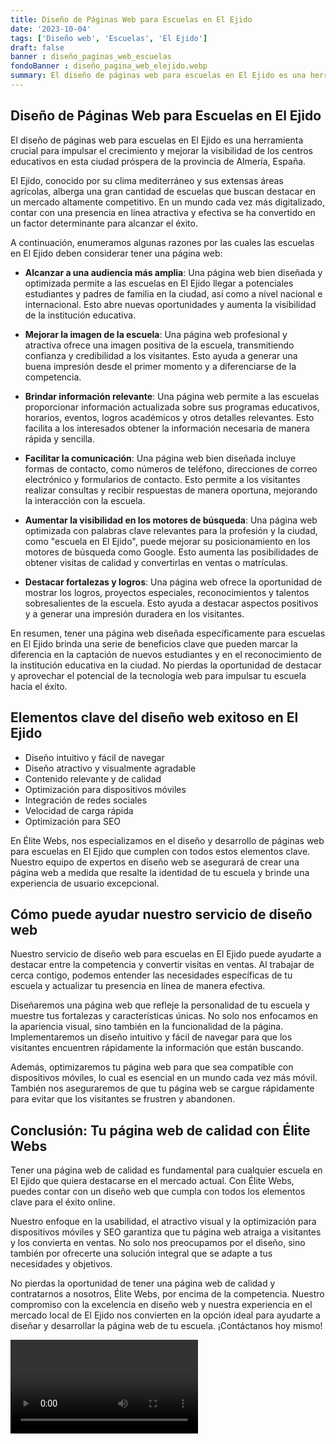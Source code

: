 ```yaml
---
title: Diseño de Páginas Web para Escuelas en El Ejido
date: '2023-10-04'
tags: ['Diseño web', 'Escuelas', 'El Ejido']
draft: false
banner : diseño_paginas_web_escuelas
fondoBanner : diseño_pagina_web_elejido.webp
summary: El diseño de páginas web para escuelas en El Ejido es una herramienta crucial para impulsar el crecimiento y mejorar la visibilidad de los centros educativos en esta ciudad próspera de la provincia de Almería, España.
---
```


## Diseño de Páginas Web para Escuelas en El Ejido

El diseño de páginas web para escuelas en El Ejido es una herramienta crucial para impulsar el crecimiento y mejorar la visibilidad de los centros educativos en esta ciudad próspera de la provincia de Almería, España.

El Ejido, conocido por su clima mediterráneo y sus extensas áreas agrícolas, alberga una gran cantidad de escuelas que buscan destacar en un mercado altamente competitivo. En un mundo cada vez más digitalizado, contar con una presencia en línea atractiva y efectiva se ha convertido en un factor determinante para alcanzar el éxito.

A continuación, enumeramos algunas razones por las cuales las escuelas en El Ejido deben considerar tener una página web:

- **Alcanzar a una audiencia más amplia**: Una página web bien diseñada y optimizada permite a las escuelas en El Ejido llegar a potenciales estudiantes y padres de familia en la ciudad, así como a nivel nacional e internacional. Esto abre nuevas oportunidades y aumenta la visibilidad de la institución educativa.

- **Mejorar la imagen de la escuela**: Una página web profesional y atractiva ofrece una imagen positiva de la escuela, transmitiendo confianza y credibilidad a los visitantes. Esto ayuda a generar una buena impresión desde el primer momento y a diferenciarse de la competencia.

- **Brindar información relevante**: Una página web permite a las escuelas proporcionar información actualizada sobre sus programas educativos, horarios, eventos, logros académicos y otros detalles relevantes. Esto facilita a los interesados obtener la información necesaria de manera rápida y sencilla.

- **Facilitar la comunicación**: Una página web bien diseñada incluye formas de contacto, como números de teléfono, direcciones de correo electrónico y formularios de contacto. Esto permite a los visitantes realizar consultas y recibir respuestas de manera oportuna, mejorando la interacción con la escuela.

- **Aumentar la visibilidad en los motores de búsqueda**: Una página web optimizada con palabras clave relevantes para la profesión y la ciudad, como "escuela en El Ejido", puede mejorar su posicionamiento en los motores de búsqueda como Google. Esto aumenta las posibilidades de obtener visitas de calidad y convertirlas en ventas o matrículas.

- **Destacar fortalezas y logros**: Una página web ofrece la oportunidad de mostrar los logros, proyectos especiales, reconocimientos y talentos sobresalientes de la escuela. Esto ayuda a destacar aspectos positivos y a generar una impresión duradera en los visitantes.

En resumen, tener una página web diseñada específicamente para escuelas en El Ejido brinda una serie de beneficios clave que pueden marcar la diferencia en la captación de nuevos estudiantes y en el reconocimiento de la institución educativa en la ciudad. No pierdas la oportunidad de destacar y aprovechar el potencial de la tecnología web para impulsar tu escuela hacia el éxito.

<GifSeo />

<Cta />

## Elementos clave del diseño web exitoso en El Ejido

- Diseño intuitivo y fácil de navegar
- Diseño atractivo y visualmente agradable
- Contenido relevante y de calidad
- Optimización para dispositivos móviles
- Integración de redes sociales
- Velocidad de carga rápida
- Optimización para SEO

En Élite Webs, nos especializamos en el diseño y desarrollo de páginas web para escuelas en El Ejido que cumplen con todos estos elementos clave. Nuestro equipo de expertos en diseño web se asegurará de crear una página web a medida que resalte la identidad de tu escuela y brinde una experiencia de usuario excepcional.

## Cómo puede ayudar nuestro servicio de diseño web

Nuestro servicio de diseño web para escuelas en El Ejido puede ayudarte a destacar entre la competencia y convertir visitas en ventas. Al trabajar de cerca contigo, podemos entender las necesidades específicas de tu escuela y actualizar tu presencia en línea de manera efectiva.

Diseñaremos una página web que refleje la personalidad de tu escuela y muestre tus fortalezas y características únicas. No solo nos enfocamos en la apariencia visual, sino también en la funcionalidad de la página. Implementaremos un diseño intuitivo y fácil de navegar para que los visitantes encuentren rápidamente la información que están buscando.

Además, optimizaremos tu página web para que sea compatible con dispositivos móviles, lo cual es esencial en un mundo cada vez más móvil. También nos aseguraremos de que tu página web se cargue rápidamente para evitar que los visitantes se frustren y abandonen.

## Conclusión: Tu página web de calidad con Élite Webs

Tener una página web de calidad es fundamental para cualquier escuela en El Ejido que quiera destacarse en el mercado actual. Con Élite Webs, puedes contar con un diseño web que cumpla con todos los elementos clave para el éxito online.

Nuestro enfoque en la usabilidad, el atractivo visual y la optimización para dispositivos móviles y SEO garantiza que tu página web atraiga a visitantes y los convierta en ventas. No solo nos preocupamos por el diseño, sino también por ofrecerte una solución integral que se adapte a tus necesidades y objetivos.

No pierdas la oportunidad de tener una página web de calidad y contratarnos a nosotros, Élite Webs, por encima de la competencia. Nuestro compromiso con la excelencia en diseño web y nuestra experiencia en el mercado local de El Ejido nos convierten en la opción ideal para ayudarte a diseñar y desarrollar la página web de tu escuela. ¡Contáctanos hoy mismo!

<Video />

<CtaBot job='Escuelas' city='El Ejido'/>

<Gmaps query='El Ejido+españa+maps' />